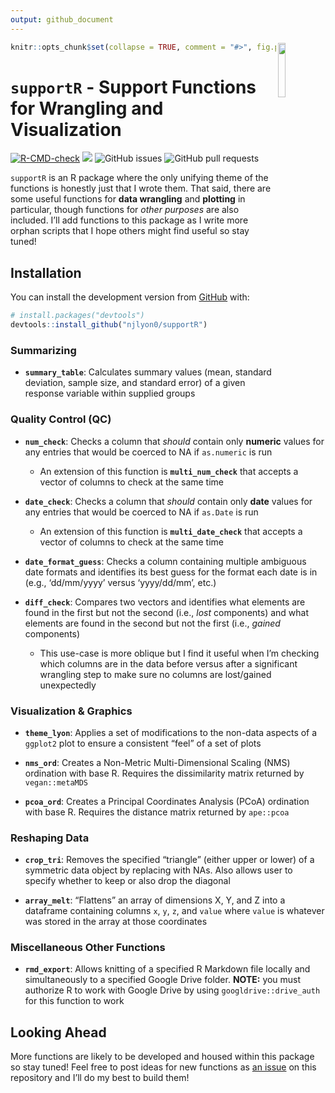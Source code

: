```yaml
---
output: github_document
---
```


<!-- README.md is generated from README.Rmd. Please edit that file -->

<img src = "man/figures/supportR_hex.png" align = "right" width = "15%"/>

```r
knitr::opts_chunk$set(collapse = TRUE, comment = "#>", fig.path = "man/figures/README-")
```

# `supportR` - Support Functions for Wrangling and Visualization

<!-- badges: start -->
[![R-CMD-check](https://github.com/njlyon0/supportR/actions/workflows/R-CMD-check.yaml/badge.svg)](https://github.com/njlyon0/supportR/actions/workflows/R-CMD-check.yaml)
[![](https://cranlogs.r-pkg.org/badges/supportR)](htttps://cran.r-project.org/package=supportR)
![GitHub issues](https://img.shields.io/github/issues-raw/njlyon0/supportR)
![GitHub pull requests](https://img.shields.io/github/issues-pr/njlyon0/supportR)
<!-- badges: end -->

`supportR` is an R package where the only unifying theme of the functions is honestly just that I wrote them. That said, there are some useful functions for **data wrangling** and **plotting** in particular, though functions for *other purposes* are also included. I'll add functions to this package as I write more orphan scripts that I hope others might find useful so stay tuned!

## Installation

You can install the development version from [GitHub](https://github.com/) with:

``` r
# install.packages("devtools")
devtools::install_github("njlyon0/supportR")
```

### Summarizing

- **`summary_table`**: Calculates summary values (mean, standard deviation, sample size, and standard error) of a given response variable within supplied groups

### Quality Control (QC)

- **`num_check`**: Checks a column that *should* contain only **numeric** values for any entries that would be coerced to NA if `as.numeric` is run

    - An extension of this function is **`multi_num_check`** that accepts a vector of columns to check at the same time

- **`date_check`**: Checks a column that *should* contain only **date** values for any entries that would be coerced to NA if `as.Date` is run

    - An extension of this function is **`multi_date_check`** that accepts a vector of columns to check at the same time
    
- **`date_format_guess`**: Checks a column containing multiple ambiguous date formats and identifies its best guess for the format each date is in (e.g., 'dd/mm/yyyy' versus 'yyyy/dd/mm', etc.)

- **`diff_check`**: Compares two vectors and identifies what elements are found in the first but not the second (i.e., *lost* components) and what elements are found in the second but not the first (i.e., *gained* components)

    - This use-case is more oblique but I find it useful when I'm checking which columns are in the data before versus after a significant wrangling step to make sure no columns are lost/gained unexpectedly

### Visualization & Graphics

- **`theme_lyon`**: Applies a set of modifications to the non-data aspects of a `ggplot2` plot to ensure a consistent "feel" of a set of plots

- **`nms_ord`**: Creates a Non-Metric Multi-Dimensional Scaling (NMS) ordination with base R. Requires the dissimilarity matrix returned by `vegan::metaMDS`

- **`pcoa_ord`**: Creates a Principal Coordinates Analysis (PCoA) ordination with base R. Requires the distance matrix returned by `ape::pcoa`

### Reshaping Data

- **`crop_tri`**: Removes the specified "triangle" (either upper or lower) of a symmetric data object by replacing with NAs. Also allows user to specify whether to keep or also drop the diagonal

- **`array_melt`**: "Flattens" an array of dimensions X, Y, and Z into a dataframe containing columns `x`, `y`, `z`, and `value` where `value` is whatever was stored in the array at those coordinates

### Miscellaneous Other Functions

- **`rmd_export`**: Allows knitting of a specified R Markdown file locally and simultaneously to a specified Google Drive folder. **NOTE:** you must authorize R to work with Google Drive by using `googldrive::drive_auth` for this function to work

## Looking Ahead

More functions are likely to be developed and housed within this package so stay tuned! Feel free to post ideas for new functions as [an issue](https://github.com/njlyon0/supportR/issues) on this repository and I'll do my best to build them!

